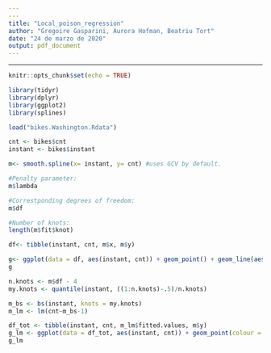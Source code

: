 ```yaml
---
---
title: "Local_poison_regression"
author: "Gregoire Gasparini, Aurora Hofman, Beatriu Tort"
date: "24 de marzo de 2020"
output: pdf_document
---
```


---

```r
knitr::opts_chunk$set(echo = TRUE)
```

```r
library(tidyr)
library(dplyr)
library(ggplot2)
library(splines)
```


```r
load("bikes.Washington.Rdata")
```

```r
cnt <- bikes$cnt
instant <- bikes$instant
```

```r
m<- smooth.spline(x= instant, y= cnt) #uses GCV by default. 
```

```r
#Penalty parameter:
m$lambda

#Correstponding degrees of freedom:
m$df

#Number of knots: 
length(m$fit$knot)


```

```r
df<- tibble(instant, cnt, m$x, m$y)

g<- ggplot(data = df, aes(instant, cnt)) + geom_point() + geom_line(aes(m$x, m$y), colour = "red")
g
```

```r
n.knots <- m$df - 4
my.knots <- quantile(instant, ((1:n.knots)-.5)/n.knots)

m_bs <- bs(instant, knots = my.knots)
m_lm <- lm(cnt~m_bs-1)

df_tot <- tibble(instant, cnt, m_lm$fitted.values, m$y)
g_lm <- ggplot(data = df_tot, aes(instant, cnt)) + geom_point(colour = "red", shape= 1) + geom_line(aes(instant, m_lm$fitted.values), color = "blue") + geom_line(aes(instant, m$y), colour = "green")
g_lm
```

















